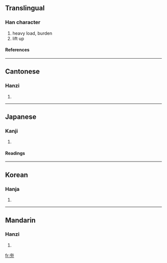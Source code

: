 ==Translingual==
===Han character===
{{Han char|rn=37|rad=大|as=02|sn=5|four=4042<sub>7</sub>|canj=大大尸 (KKS)}}
# heavy load, burden
# lift up
====References====
{{Han ref|kx=0249.060|dkj=05841|dj=0508.040|hdz=10526.040|uh=592F|ud=22831|bh=C971|bd=51569}}
----
==Cantonese==
===Hanzi===
{{yue-hanzi|jyut=|y=hang1}}
# {{defn|Cantonese}}
----
==Japanese==
===Kanji===
{{ja-kanji|grade=|rs=大02}}
# {{defn|Japanese}} 
====Readings====
{{ja-readings|on=[[こう]] (kō)|kun=[[かつぐ]] (katsugu), [[になう]] (ninau)}}
----
==Korean==
===Hanja===
{{ko-hanja|hangeul=항|rv=hang|mr=hang}}
# {{defn|Korean}}
----
==Mandarin==
===Hanzi===
{{cmn-hanzi|pin=[[hāng]] (hang1)|wg=hang<sup>1</sup>}}
# {{defn|Mandarin}}

[[fr:夯]]